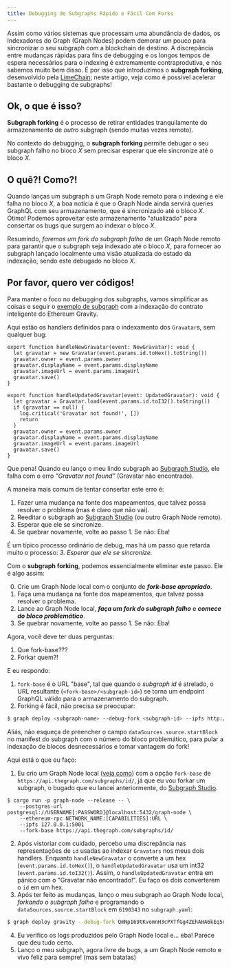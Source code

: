 ```yaml
---
title: Debugging de Subgraphs Rápido e Fácil Com Forks
---
```


Assim como vários sistemas que processam uma abundância de dados, os Indexadores do Graph (Graph Nodes) podem demorar um pouco para sincronizar o seu subgraph com a blockchain de destino. A discrepância entre mudanças rápidas para fins de debugging e os longos tempos de espera necessários para o indexing é extremamente contraprodutiva, e nós sabemos muito bem disso. É por isso que introduzimos o **subgraph forking**, desenvolvido pela [LimeChain](https://limechain.tech/); neste artigo, veja como é possível acelerar bastante o debugging de subgraphs!

## Ok, o que é isso?

**Subgraph forking** é o processo de retirar entidades tranquilamente do armazenamento de _outro_ subgraph (sendo muitas vezes remoto).

No contexto do debugging, o **subgraph forking** permite debugar o seu subgraph falho no bloco _X_ sem precisar esperar que ele sincronize até o bloco _X_.

## O quê?! Como?!

Quando lanças um subgraph a um Graph Node remoto para o indexing e ele falha no bloco _X_, a boa notícia é que o Graph Node ainda servirá queries GraphQL com seu armazenamento, que é sincronizado até o bloco _X_. Ótimo! Podemos aproveitar este armazenamento "atualizado" para consertar os bugs que surgem ao indexar o bloco _X_.

Resumindo, _faremos um fork do subgraph falho_ de um Graph Node remoto para garantir que o subgraph seja indexado até o bloco _X_, para fornecer ao subgraph lançado localmente uma visão atualizada do estado da indexação, sendo este debugado no bloco _X_.

## Por favor, quero ver códigos!

Para manter o foco no debugging dos subgraphs, vamos simplificar as coisas e seguir o [exemplo de subgraph](https://github.com/graphprotocol/graph-tooling/tree/main/examples/ethereum-gravatar) com a indexação do contrato inteligente do Ethereum Gravity.

Aqui estão os handlers definidos para o indexamento dos `Gravatar`s, sem qualquer bug:

```tsx
export function handleNewGravatar(event: NewGravatar): void {
  let gravatar = new Gravatar(event.params.id.toHex().toString())
  gravatar.owner = event.params.owner
  gravatar.displayName = event.params.displayName
  gravatar.imageUrl = event.params.imageUrl
  gravatar.save()
}

export function handleUpdatedGravatar(event: UpdatedGravatar): void {
  let gravatar = Gravatar.load(event.params.id.toI32().toString())
  if (gravatar == null) {
    log.critical('Gravatar not found!', [])
    return
  }
  gravatar.owner = event.params.owner
  gravatar.displayName = event.params.displayName
  gravatar.imageUrl = event.params.imageUrl
  gravatar.save()
}
```

Que pena! Quando eu lanço o meu lindo subgraph ao [Subgraph Studio](https://thegraph.com/studio/), ele falha com o erro _"Gravatar not found"_ (Gravatar não encontrado).

A maneira mais comum de tentar consertar este erro é:

1. Fazer uma mudança na fonte dos mapeamentos, que talvez possa resolver o problema (mas é claro que não vai).
2. Reeditar o subgraph ao [Subgraph Studio](https://thegraph.com/studio/) (ou outro Graph Node remoto).
3. Esperar que ele se sincronize.
4. Se quebrar novamente, volte ao passo 1. Se não: Eba!

É um típico processo ordinário de debug, mas há um passo que retarda muito o processo: _3. Esperar que ele se sincronize._

Com o **subgraph forking**, podemos essencialmente eliminar este passo. Ele é algo assim:

0. Crie um Graph Node local com o conjunto de **_fork-base apropriado_**.
1. Faça uma mudança na fonte dos mapeamentos, que talvez possa resolver o problema.
2. Lance ao Graph Node local, **_faça um fork do subgraph falho_** e **_comece do bloco problemático_**.
3. Se quebrar novamente, volte ao passo 1. Se não: Eba!

Agora, você deve ter duas perguntas:

1. Que fork-base???
2. Forkar quem?!

E eu respondo:

1. `fork-base` é o URL "base", tal que quando o _subgraph id_ é atrelado, o URL resultante (`<fork-base>/<subgraph-id>`) se torna um endpoint GraphQL válido para o armazenamento do subgraph.
2. Forking é fácil, não precisa se preocupar:

```bash
$ graph deploy <subgraph-name> --debug-fork <subgraph-id> --ipfs http://localhost:5001 --node http://localhost:8020
```

Aliás, não esqueça de preencher o campo `dataSources.source.startBlock` no manifest do subgraph com o número do bloco problemático, para pular a indexação de blocos desnecessários e tomar vantagem do fork!

Aqui está o que eu faço:

1. Eu crio um Graph Node local ([veja como](https://github.com/graphprotocol/graph-node#running-a-local-graph-node)) com a opção `fork-base` de `https://api.thegraph.com/subgraphs/id/`, já que eu vou forkar um subgraph, o bugado que eu lancei anteriormente, do [Subgraph Studio](https://thegraph.com/studio/).

```
$ cargo run -p graph-node --release -- \
    --postgres-url postgresql://USERNAME[:PASSWORD]@localhost:5432/graph-node \
    --ethereum-rpc NETWORK_NAME:[CAPABILITIES]:URL \
    --ipfs 127.0.0.1:5001
    --fork-base https://api.thegraph.com/subgraphs/id/
```

2. Após vistoriar com cuidado, percebo uma discrepância nas representações de `id` usadas ao indexar `Gravatars` nos meus dois handlers. Enquanto `handleNewGravatar` o converte a um hex (`event.params.id.toHex()`), o `handleUpdatedGravatar` usa um int32 (`event.params.id.toI32()`). Assim, o `handleUpdatedGravatar` entra em pânico com o "Gravatar não encontrado!". Eu faço os dois converterem o `id` em um hex.
3. Após ter feito as mudanças, lanço o meu subgraph ao Graph Node local, _forkando o subgraph falho_</strong> e programando o `dataSources.source.startBlock` em `6190343` no `subgraph.yaml`:

```bash
$ graph deploy gravity --debug-fork QmNp169tKvomnH3cPXTfGg4ZEhAHA6kEq5oy1XDqAxqHmW --ipfs http://localhost:5001 --node http://localhost:8020
```

4. Eu verifico os logs produzidos pelo Graph Node local e... eba! Parece que deu tudo certo.
5. Lanço o meu subgraph, agora livre de bugs, a um Graph Node remoto e vivo feliz para sempre! (mas sem batatas)
